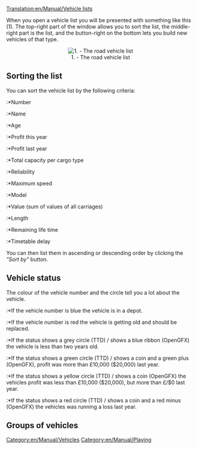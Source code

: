 [[Translation:en/Manual/Vehicle lists]]

When you open a vehicle list you will be presented with something like this (1). The top-right part of the window allows you to sort the list, the middle-right part is the list, and the button-right on the bottom lets you build new vehicles of that type.

<center>[[File:en/Manual/Vehicle list.png|center|frame|1. - The road vehicle list]]</center>

==Sorting the list==
You can sort the vehicle list by the following criteria:
:*Number
:*Name
:*Age
:*Profit this year
:*Profit last year
:*Total capacity per cargo type
:*Reliability
:*Maximum speed
:*Model
:*Value (sum of values of all carriages)
:*Length
:*Remaining life time
:*Timetable delay

You can then list them in ascending or descending order by clicking the ''"Sort by"'' button.

==Vehicle status==
The colour of the vehicle number and the circle tell you a lot about the vehicle.
:*If the vehicle number is blue the vehicle is in a depot.
:*If the vehicle number is red the vehicle is getting old and should be replaced.

:*If the status shows a grey circle (TTD) / shows a blue ribbon (OpenGFX) the vehicle is less than two years old.
:*If the status shows a green circle (TTD) / shows a coin and a green plus (OpenGFX), profit was more than £10,000 ($20,000) last year.
:*If the status shows a yellow circle (TTD) / shows a coin (OpenGFX) the vehicles profit was less than £10,000 ($20,000), but more than £/$0 last year.
:*If the status shows a red circle (TTD) / shows a coin and a red minus (OpenGFX) the vehicles was running a loss last year.

==Groups of vehicles==
{{en/Outdated}}

[[Category:en/Manual/Vehicles]]
[[Category:en/Manual/Playing]]